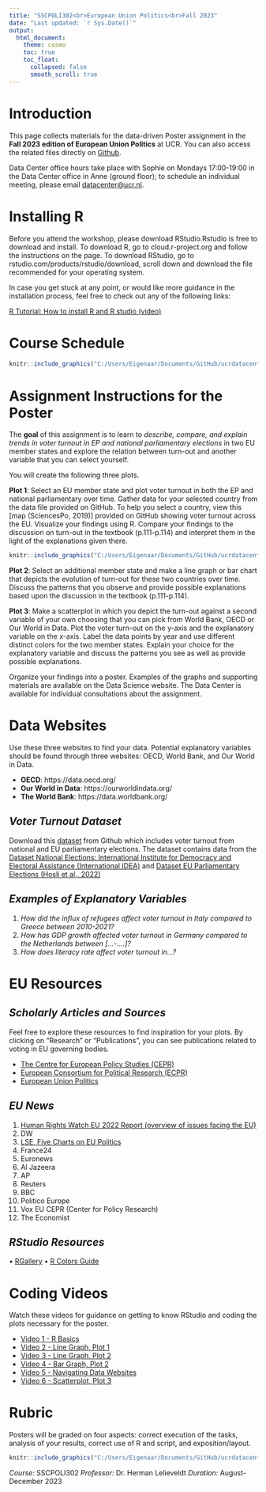 ```yaml
---
title: "SSCPOLI302<br>European Union Politics<br>Fall 2023"
date: "Last updated: `r Sys.Date()`"
output: 
  html_document:
    theme: cosmo
    toc: true
    toc_float:
      collapsed: false
      smooth_scroll: true
---
```


# Introduction

This page collects materials for the data-driven Poster assignment in the **Fall 2023 edition of European Union Politics** at UCR. You can also access the related files directly on [Github](https://github.com/ucrdatacenter/projects). 

Data Center office hours take place with Sophie on Mondays 17:00-19:00 in the Data Center office in Anne (ground floor); to schedule an individual meeting, please email [datacenter@ucr.nl](mailto:datacenter@ucr.nl).

# Installing R
Before you attend the workshop, please download RStudio.Rstudio is free to download and install. 
To download R, go to cloud.r-project.org and follow the instructions on the page. To download RStudio, go to rstudio.com/products/rstudio/download, scroll down and download the file recommended for your operating system.

In case you get stuck at any point, or would like more guidance in the installation process, feel free to check out any of the following links:

[R Tutorial: How to install R and R studio (video)](https://ucrdatacenter.github.io/tutorial/r_install.html)

# Course Schedule 

```r
knitr::include_graphics("C:/Users/Eigenaar/Documents/GitHub/ucrdatacenter.github.io/SSCPOLI302/hours.png")
```

# Assignment Instructions for the Poster

The **goal** of this assignment is to learn to *describe, compare, and explain trends in voter turnout in EP and national parliamentary elections* in two EU member states and explore the relation between turn-out and another variable that you can select yourself.

You will create the following three plots. 

**Plot 1**: Select an EU member state and plot voter turnout in both the EP and national parliamentary over time. Gather data for your selected country from the data file provided on GitHub. To help you select a country, view this [map (SciencesPo, 2019)] provided on GitHub showing voter turnout across the EU. Visualize your findings using R. Compare your findings to the discussion on turn-out in the textbook (p.111-p.114) and interpret them in the light of the explanations given there.


```r
knitr::include_graphics("C:/Users/Eigenaar/Documents/GitHub/ucrdatacenter.github.io/SSCPOLI302/heatmap.png")
```

**Plot 2**: Select an additional member state and make a line graph or bar chart that depicts the evolution of turn-out for these two countries over time. Discuss the patterns that you observe and provide possible explanations based upon the discussion in the textbook (p.111-p.114).

**Plot 3**: Make a scatterplot in which you depict the turn-out against a second variable of your own choosing that you can pick from World Bank, OECD or Our World in Data. Plot the voter turn-out on the y-axis and the explanatory variable on the x-axis. Label the data points by year and use different distinct colors for the two member states. Explain your choice for the explanatory variable and discuss the patterns you see as well as provide possible explanations.

Organize your findings into a poster. Examples of the graphs and supporting materials are available on the Data Science website. The Data Center is available for individual consultations about the assignment.

# Data Websites 

Use these three websites to find your data. Potential explanatory variables should be found through three websites: OECD, World Bank, and Our World in Data. 

* **OECD**: https://data.oecd.org/
* **Our World in Data**: https://ourworldindata.org/
* **The World Bank**: https://data.worldbank.org/

## *Voter Turnout Dataset*

Download this [dataset](https://github.com/ucrdatacenter/projects/tree/main/SSCPOLI302/2023h2) from Github which includes voter turnout from national and EU parliamentary elections. The dataset contains data from the [Dataset National Elections: International Institute for Democracy and Electoral Assistance (International IDEA)](https://www.idea.int/data-tools/data/voter-turnout) and [Dataset EU Parliamentary Elections (Hosli et al., 2022)](https://doi.org/10.1080/23745118.2022.2137918)

## *Examples of Explanatory Variables*

1.	*How did the influx of refugees affect voter turnout in Italy compared to Greece between 2010-2021?*
1.	*How has GDP growth affected voter turnout in Germany compared to the Netherlands between […-….]?*
1.	*How does literacy rate affect voter turnout in…?*

# EU Resources

## *Scholarly Articles and Sources*

Feel free to explore these resources to find inspiration for your plots. By clicking on “Research” or “Publications”, you can see publications related to voting in EU governing bodies. 

* [The Centre for European Policy Studies (CEPR)](https://www.ceps.eu/)
* [European Consortium for Political Research (ECPR)](https://ejpr.onlinelibrary.wiley.com/journal/14756765)
* [European Union Politics](https://journals.sagepub.com/home/eup/)

## *EU News* 

1. [Human Rights Watch EU 2022 Report (overview of issues facing the EU)](https://www.hrw.org/world-report/2022/country-chapters/european-union)
1. DW
1. [LSE, Five Charts on EU Politics](https://blogs.lse.ac.uk/europpblog/2018/12/28/five-charts-on-european-politics-in-2018/)
1. France24
1. Euronews
1. Al Jazeera
1. AP 
1. Reuters 
1. BBC
1. Politico Europe 
1. Vox EU CEPR (Center for Policy Research) 
1. The Economist   

## *RStudio Resources* 

•	[RGallery](https://r-graph-gallery.com/)
•	[R Colors Guide](http://www.stat.columbia.edu/~tzheng/files/Rcolor.pdf) 

# Coding Videos 
Watch these videos for guidance on getting to know RStudio and coding the plots necessary for the poster. 

* [Video 1 - R Basics](https://vimeo.com/user203952526/video1?share=copy)
* [Video 2 - Line Graph, Plot 1](https://vimeo.com/858588316?share=copy)
* [Video 3 - Line Graph, Plot 2](https://vimeo.com/858723897?share=copy)
* [Video 4 - Bar Graph, Plot 2](https://vimeo.com/858725464?share=copy)
* [Video 5 - Navigating Data Websites](https://vimeo.com/858726335?share=copy)
* [Video 6 - Scatterplot, Plot 3](https://vimeo.com/858726791?share=copy)

# Rubric 

Posters will be graded on four aspects: correct execution of the tasks, analysis of your results, correct use of R and script, and exposition/layout.  

```r
knitr::include_graphics("C:/Users/Eigenaar/Documents/GitHub/ucrdatacenter.github.io/SSCPOLI302/rubric.png")
```

*Course:* SSCPOLI302 
*Professor:* Dr. Herman Lelieveldt 
*Duration:* August-December 2023 

